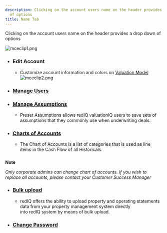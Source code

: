 ```yaml
---
description: Clicking on the account users name on the header provides a drop down
  of options
title: Name Tab
---
```


Clicking on the account users name on the header provides a drop down of options


<Frame>
  <img src="/images/rediq/c136dea20df8f50338831d30b42966dcde26818c.png" alt="mceclip1.png" />
</Frame>


* ### **Edit Account**


	+ Customize account information and colors on [Valuation Model](kb://article/zendesk:rediq:360041475232)![mceclip2.png](/images/rediq/06c2a4af832f6b28d8e42d035b017425e8b51697.png)


* ### [**Manage Users**](kb://article/zendesk:rediq:360036139712)
* ### [**Manage Assumptions**](kb://article/zendesk:rediq:360040579211)


	+ Preset Assumptions allows redIQ valuationIQ users to save sets of assumptions that they commonly use when underwriting deals.
* ### **[Charts of Accounts](kb://article/zendesk:rediq:360036506651)**


	+ The Chart of Accounts is a list of categories that is used as line items in the Cash Flow of all Historicals.



##### 
**Note**


*Only corporate admins can change chart of accounts. If you wish to replace all accounts, please contact your Customer Success Manager*

* ### [**Bulk upload**](kb://article/zendesk:rediq:360036140392)


	+ redIQ offers the ability to upload property and operating statements data from your property management system directly into redIQ system by means of bulk upload.
* ### **[Change Password](kb://article/zendesk:rediq:360036507371)**